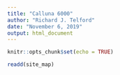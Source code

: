 ```yaml
---
title: "Calluna 6000"
author: "Richard J. Telford"
date: "November 6, 2019"
output: html_document
---
```


```r
knitr::opts_chunk$set(echo = TRUE)
```


```r
readd(site_map)
```

